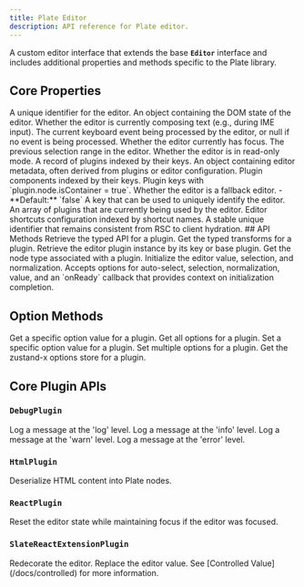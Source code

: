 ```yaml
---
title: Plate Editor
description: API reference for Plate editor.
---
```


A custom editor interface that extends the base **`Editor`** interface and includes additional properties and methods specific to the Plate library.

## Core Properties

<API name="Properties">
  <APIAttributes>
    <APIItem name="id" type="any">
      A unique identifier for the editor.
    </APIItem>
    <APIItem name="dom" type="object">
      An object containing the DOM state of the editor.
      <APISubList>
        <APISubListItem parent="dom" name="composing" type="boolean">
          Whether the editor is currently composing text (e.g., during IME input).
        </APISubListItem>
        <APISubListItem
          parent="dom"
          name="currentKeyboardEvent"
          type="KeyboardEventLike | null"
        >
          The current keyboard event being processed by the editor, or null if no event is
          being processed.
        </APISubListItem>
        <APISubListItem parent="dom" name="focused" type="boolean">
          Whether the editor currently has focus.
        </APISubListItem>
        <APISubListItem parent="dom" name="prevSelection" type="TRange | null">
          The previous selection range in the editor.
        </APISubListItem>
        <APISubListItem parent="dom" name="readOnly" type="boolean">
          Whether the editor is in read-only mode.
        </APISubListItem>
      </APISubList>
    </APIItem>
    <APIItem name="plugins" type="Record<string, AnyEditorPlatePlugin>">
      A record of plugins indexed by their keys.
    </APIItem>
    <APIItem name="meta" type="object">
      An object containing editor metadata, often derived from plugins or editor
      configuration.
      <APISubList>
        <APISubListItem
          parent="meta"
          name="components"
          type="Record<string, React.FC<any>>"
        >
          Plugin components indexed by their keys.
        </APISubListItem>
        <APISubListItem parent="meta" name="node.isContainer" type="string[]">
          Plugin keys with `plugin.node.isContainer = true`.
        </APISubListItem>
        <APISubListItem parent="meta" name="isFallback" type="boolean">
          Whether the editor is a fallback editor. - **Default:** `false`
        </APISubListItem>
        <APISubListItem parent="meta" name="key" type="any">
          A key that can be used to uniquely identify the editor.
        </APISubListItem>
        <APISubListItem parent="meta" name="pluginList" type="AnyEditorPlatePlugin[]">
          An array of plugins that are currently being used by the editor.
        </APISubListItem>
        <APISubListItem parent="meta" name="shortcuts" type="Record<string, any>">
          Editor shortcuts configuration indexed by shortcut names.
        </APISubListItem>
        <APISubListItem parent="meta" name="uid" type="any">
          A stable unique identifier that remains consistent from RSC to client hydration.
        </APISubListItem>
      </APISubList>
    </APIItem>
  </APIAttributes>
</API>
## API Methods

<API name="API">
  <APIMethods>
    <APIItem name="getApi" type="(plugin: PlatePlugin) => EditorApi & PlatePlugin['api']">
      Retrieve the typed API for a plugin.
    </APIItem>
    <APIItem
      name="getTransforms"
      type="(plugin: PlatePlugin) => EditorTransforms & PlatePlugin['transforms']"
    >
      Get the typed transforms for a plugin.
    </APIItem>
    <APIItem name="getPlugin" type="(plugin: PlatePlugin) => PlatePlugin">
      Retrieve the editor plugin instance by its key or base plugin.
    </APIItem>
    <APIItem name="getType" type="(plugin: PlatePlugin) => string">
      Get the node type associated with a plugin.
    </APIItem>
    <APIItem name="init" type="(options: InitOptions) => void">
      Initialize the editor value, selection, and normalization. Accepts options for
      auto-select, selection, normalization, value, and an `onReady` callback that
      provides context on initialization completion.
    </APIItem>
  </APIMethods>
</API>

## Option Methods

<API name="Options">
  <APIMethods>
    <APIItem name="getOption" type="(plugin: PlatePlugin, optionKey: string) => any">
      Get a specific option value for a plugin.
    </APIItem>
    <APIItem name="getOptions" type="(plugin: PlatePlugin) => any">
      Get all options for a plugin.
    </APIItem>
    <APIItem
      name="setOption"
      type="(plugin: PlatePlugin, optionKey: string, value: any) => void"
    >
      Set a specific option value for a plugin.
    </APIItem>
    <APIItem
      name="setOptions"
      type="(plugin: PlatePlugin, options: (draft: object) => void | Partial<object>) => void"
    >
      Set multiple options for a plugin.
    </APIItem>
    <APIItem name="getOptionsStore" type="(plugin: PlatePlugin) => any">
      Get the zustand-x options store for a plugin.
    </APIItem>
  </APIMethods>
</API>

## Core Plugin APIs

### `DebugPlugin`

<API name="DebugPlugin">
  <APIListAPI>
    <APIItem name="editor.api.debug.log" type="(...args: any[]) => void">
      Log a message at the 'log' level.
    </APIItem>
    <APIItem name="editor.api.debug.info" type="(...args: any[]) => void">
      Log a message at the 'info' level.
    </APIItem>
    <APIItem name="editor.api.debug.warn" type="(...args: any[]) => void">
      Log a message at the 'warn' level.
    </APIItem>
    <APIItem name="editor.api.debug.error" type="(...args: any[]) => void">
      Log a message at the 'error' level.
    </APIItem>
  </APIListAPI>
</API>

### `HtmlPlugin`

<API name="HtmlPlugin">
  <APIListAPI>
    <APIItem
      name="editor.api.html.deserialize"
      type="(options: { element: HTMLElement }) => Descendant[]"
    >
      Deserialize HTML content into Plate nodes.
    </APIItem>
  </APIListAPI>
</API>

### `ReactPlugin`

<API name="ReactPlugin">
  <APITransforms>
    <APIItem name="editor.tf.reset" type="() => void">
      Reset the editor state while maintaining focus if the editor was focused.
    </APIItem>
  </APITransforms>
</API>

### `SlateReactExtensionPlugin`

<API name="SlateReactExtensionPlugin">
<APIListAPI>
  <APIItem name="editor.api.redecorate" type="() => void">
    Redecorate the editor.
  </APIItem>
</APIListAPI>

<APITransforms>
  <APIItem name="editor.tf.setValue" type="(value: Value) => void">
    Replace the editor value. See [Controlled Value](/docs/controlled) for more
    information.
  </APIItem>
</APITransforms>

</API>
